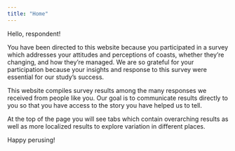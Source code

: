 ```yaml
---
title: "Home"
---
```


Hello, respondent!

You have been directed to this website because you participated in a survey which addresses your attitudes and perceptions of coasts, whether they're changing, and how they're managed.  We are so grateful for your participation because your insights and response to this survey were essential for our study's success.

This website compiles survey results among the many responses we received from people like you.  Our goal is to communicate results directly to you so that you have access to the story you have helped us to tell.

At the top of the page you will see tabs which contain overarching results as well as more localized results to explore variation in different places.

Happy perusing!
